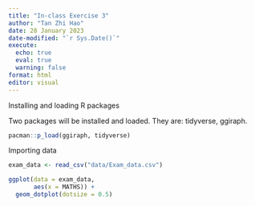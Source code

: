 ```yaml
---
title: "In-class Exercise 3"
author: "Tan Zhi Hao"
date: 28 January 2023
date-modified: "`r Sys.Date()`"
execute: 
  echo: true
  eval: true
  warning: false
format: html
editor: visual
---
```


Installing and loading R packages

Two packages will be installed and loaded. They are: tidyverse, ggiraph.

```r
pacman::p_load(ggiraph, tidyverse)
```

Importing data

```r
exam_data <- read_csv("data/Exam_data.csv")
```
```r
ggplot(data = exam_data,
       aes(x = MATHS)) +
  geom_dotplot(dotsize = 0.5)
```

